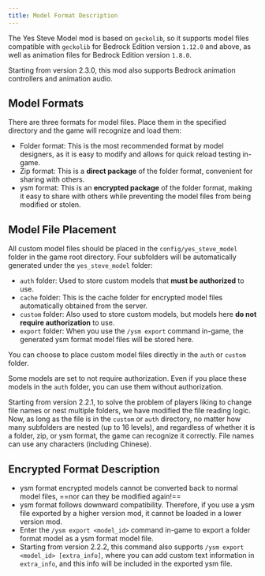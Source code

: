 ```yaml
---
title: Model Format Description
---
```



The Yes Steve Model mod is based on `geckolib`, so it supports model files compatible with `geckolib` for Bedrock Edition version `1.12.0` and above, as well as animation files for Bedrock Edition version `1.8.0`.

Starting from version 2.3.0, this mod also supports Bedrock animation controllers and animation audio.

## Model Formats

There are three formats for model files. Place them in the specified directory and the game will recognize and load them:

- Folder format: This is the most recommended format by model designers, as it is easy to modify and allows for quick reload testing in-game.
- Zip format: This is a **direct package** of the folder format, convenient for sharing with others.
- ysm format: This is an **encrypted package** of the folder format, making it easy to share with others while preventing the model files from being modified or stolen.

## Model File Placement

All custom model files should be placed in the `config/yes_steve_model` folder in the game root directory. Four subfolders will be automatically generated under the `yes_steve_model` folder:

- `auth` folder: Used to store custom models that **must be authorized** to use.
- `cache` folder: This is the cache folder for encrypted model files automatically obtained from the server.
- `custom` folder: Also used to store custom models, but models here **do not require authorization** to use.
- `export` folder: When you use the `/ysm export` command in-game, the generated ysm format model files will be stored here.

You can choose to place custom model files directly in the `auth` or `custom` folder.

<Aside>

Some models are set to not require authorization. Even if you place these models in the `auth` folder, you can use them without authorization.

</Aside>

<Aside type="tip">

Starting from version 2.2.1, to solve the problem of players liking to change file names or nest multiple folders, we have modified the file reading logic.
Now, as long as the file is in the `custom` or `auth` directory, no matter how many subfolders are nested (up to 16 levels), and regardless of whether it is a folder, zip, or ysm format, the game can recognize it correctly. File names can use any characters (including Chinese).

</Aside>

## Encrypted Format Description

- ysm format encrypted models cannot be converted back to normal model files, ==nor can they be modified again!==
- ysm format follows downward compatibility. Therefore, if you use a ysm file exported by a higher version mod, it cannot be loaded in a lower version mod.
- Enter the `/ysm export <model_id>` command in-game to export a folder format model as a ysm format model file.
- Starting from version 2.2.2, this command also supports `/ysm export <model_id> [extra_info]`, where you can add custom text information in `extra_info`, and this info will be included in the exported ysm file.

<ImageCard
  src="/images/S9n5omVqt8bBOjD.png"
  title="What it looks like when opening a YSM model file with Notepad"
  desc="When you open a ysm file exported by a new version of the mod (1.2.0 and above) with Notepad, you will see the information in the image. This information cannot be modified. If you force modification, the mod will refuse to load the file."
  href="/"
/>
